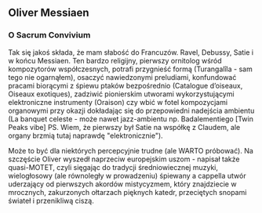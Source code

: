 
## Oliver Messiaen

### O Sacrum Convivium

Tak się jakoś składa, że mam słabość do Francuzów. Ravel, Debussy, Satie i w końcu Messiaen. Ten bardzo religijny, pierwszy ornitolog wśród kompozytorów współczesnych, potrafi przygnieść formą (Turangalîla - sam tego nie ogarnąłem), osaczyć nawiedzonymi preludiami, konfundować pracami biorącymi z śpiewu ptaków bezpośrednio (Catalogue d’oiseaux, Oiseaux exotiques), zadziwić pionierskim utworami wykorzystującymi elektroniczne instrumenty (Oraison) czy wbić w fotel kompozycjami organowymi przy okazji dokładając się do przepowiedni nadejścia ambientu (La banquet celeste - może nawet jazz-ambientu np. Badalementiego [Twin Peaks vibe] PS. Wiem, że pierwszy był Satie na współkę z Claudem, ale organy brzmią tutaj naprawdę "elektronicznie").

Może to być dla niektórych percepcyjnie trudne (ale WARTO próbować). Na szczęście Oliver wyszedł naprzeciw europejskim uszom - napisał także quasi-MOTET, czyli sięgając do tradycji średniowiecznej muzyki, wielogłosowy (ale równoległy w prowadzeniu) śpiewany a cappella utwór uderzający od pierwszych akordów mistycyzmem, który znajdziecie w mrocznych, zakurzonych ołtarzach pięknych katedr, przeciętych snopami świateł i przenikliwą ciszą.

<Youtube title="O Sacrum Convivium" src="https://www.youtube.com/watch?v=x0__tgrjTkc" />
